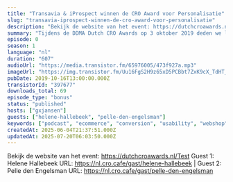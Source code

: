```yaml
---
title: "Transavia & iProspect winnen de CRO Award voor Personalisatie"
slug: "transavia-iprospect-winnen-de-cro-award-voor-personalisatie"
description: "Bekijk de website van het event: https://dutchcroawards.nl/Test Guest 1: Helene Hallebeek URL: https://nl.cro.cafe/gast/helene-hallebeek | Guest 2: Pelle den Engelsman URL: https://nl.cro.cafe/gast/pelle-den-engelsman"
summary: "Tijdens de DDMA Dutch CRO Awards op 3 oktober 2019 deden we live verslag vanaf het event.\r\n\r\nIn dit onderdeel spreken we met Transavia over hun award winst!"
episode: 0
season: 1
language: "nl"
duration: "607"
audioUrl: "https://media.transistor.fm/65976005/473f927a.mp3"
imageUrl: "https://img.transistor.fm/Uu16FgS2H9z65xD5PCBbt7ZxK9cX_TdHT_mjZaWyhcE/rs:fill:3000:3000:1/q:60/aHR0cHM6Ly9pbWct/dXBsb2FkLXByb2R1/Y3Rpb24udHJhbnNp/c3Rvci5mbS9jNWJk/NGI4M2Q5YTkwMTll/NDE5ODdhYzAzMjc1/ZjUyMS5qcGVn.webp"
pubDate: 2019-10-16T13:00:00.000Z
transistorId: "397677"
downloads_total: 69
episode_type: "bonus"
status: "published"
hosts: ["gxjansen"]
guests: ["helene-hallebeek", "pelle-den-engelsman"]
keywords: ["podcast", "ecommerce", "conversion", "usability", "webshop", "english"]
createdAt: 2025-06-04T21:37:51.000Z
updatedAt: 2025-07-20T06:03:50.000Z
---
```


Bekijk de website van het event: https://dutchcroawards.nl/Test Guest 1: Helene Hallebeek URL: https://nl.cro.cafe/gast/helene-hallebeek | Guest 2: Pelle den Engelsman URL: https://nl.cro.cafe/gast/pelle-den-engelsman
